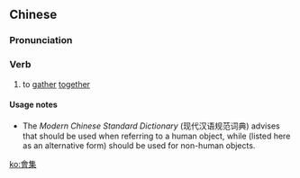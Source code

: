 {{also|会集}}
==Chinese==
{{zh-forms|s=会集|alt=汇集,彙集*,匯集*}}

===Pronunciation===
{{zh-pron
|m=huìjí
|h=pfs=fi-si̍p
|cat=v
}}

===Verb===
{{zh-verb}}

# to [[gather]] [[together]]

====Usage notes====
* The ''Modern Chinese Standard Dictionary'' (现代汉语规范词典) advises that {{zh-l|會集}} should be used when referring to a human object, while {{zh-l|汇集}} (listed here as an alternative form) should be used for non-human objects.

{{zh-cat|Advanced}}

[[ko:會集]]
